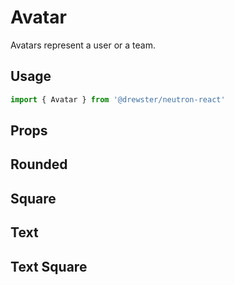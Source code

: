 
<Meta title="Components/Avatar" />

# Avatar

Avatars represent a user or a team.

## Usage

```js
import { Avatar } from '@drewster/neutron-react'
```

## Props

<Props of={Avatar} />

## Rounded

<Preview>
  <Story name="rounded">
    <Avatar src="https://zeit.co/api/www/avatar/?u=evilrabbit&s=160s" />
  </Story>
</Preview>

## Square

<Preview>
  <Story name="square">
    <Avatar
      src="https://zeit.co/api/www/avatar/?u=evilrabbit&s=160s"
      isSquare
    />
  </Story>
</Preview>

## Text

<Preview>
  <Story name="text rounded">
    <Avatar
      text="AU"
    />
  </Story>
</Preview>

## Text Square

<Preview>
  <Story name="text square">
    <Avatar
      text="AU"
      isSquare
    />
  </Story>
</Preview>

